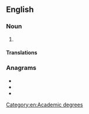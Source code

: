 {{also|masters|Masters|másters}}

==English==

===Noun===
{{en-noun|master's}}

# {{short for|lang=en|master's degree}}

====Translations====
{{trans-see|master's degree}}

===Anagrams===
* {{l|en|matress}}
* {{l|en|remasts}}
* {{l|en|streams}}

[[Category:en:Academic degrees]]